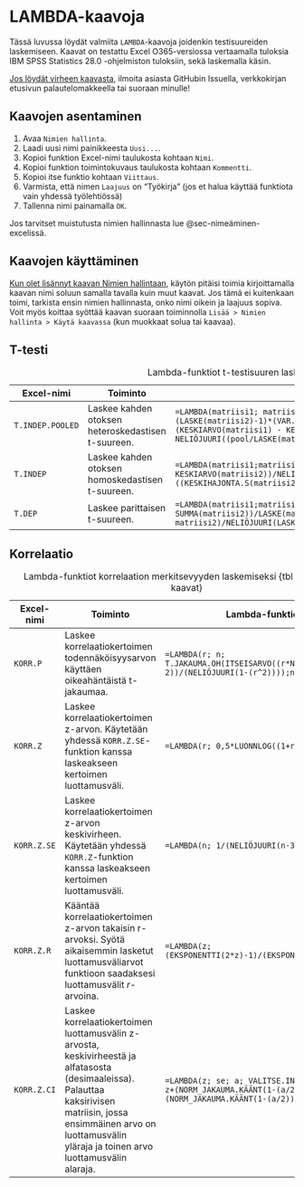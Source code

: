 # LAMBDA-kaavoja {#sec-lambda-kaavoja}

Tässä luvussa löydät valmiita `LAMBDA`-kaavoja joidenkin testisuureiden laskemiseen. Kaavat on testattu Excel O365-versiossa vertaamalla tuloksia IBM SPSS Statistics 28.0 -ohjelmiston tuloksiin, sekä laskemalla käsin.

[Jos löydät virheen kaavasta]{.underline}, ilmoita asiasta GitHubin Issuella, verkkokirjan etusivun palautelomakkeella tai suoraan minulle!

## Kaavojen asentaminen {#sec-kaavojen-asentaminen}

1.  Avaa `Nimien hallinta`.
2.  Laadi uusi nimi painikkeesta `Uusi...`.
3.  Kopioi funktion Excel-nimi taulukosta kohtaan `Nimi`.
4.  Kopioi funktion toimintokuvaus taulukosta kohtaan `Kommentti`.
5.  Kopioi itse funktio kohtaan `Viittaus`.
6.  Varmista, että nimen `Laajuus` on "Työkirja" (jos et halua käyttää funktiota vain yhdessä työlehtiössä)
7.  Tallenna nimi painamalla `OK`.

Jos tarvitset muistutusta nimien hallinnasta lue @sec-nimeäminen-excelissä.

## Kaavojen käyttäminen {#sec-kaavojen-käyttäminen}

[Kun olet lisännyt kaavan Nimien hallintaan]{.underline}, käytön pitäisi toimia kirjoittamalla kaavan nimi soluun samalla tavalla kuin muut kaavat. Jos tämä ei kuitenkaan toimi, tarkista ensin nimien hallinnasta, onko nimi oikein ja laajuus sopiva. Voit myös koittaa syöttää kaavan suoraan toiminnolla `Lisää > Nimien hallinta > Käytä kaavassa` (kun muokkaat solua tai kaavaa).

## T-testi {#sec-t-testi-kaavat}

| Excel-nimi       | Toiminto                                           | Lambda-funktio                                                                                                                                                                                                                                                                   |
|------------|------------|-------------------------------------------------|
| `T.INDEP.POOLED` | Laskee kahden otoksen heteroskedastisen t-suureen. | `=LAMBDA(matriisi1; matriisi2; LET(pool; ((LASKE(matriisi1)-1)*(VAR.S(matriisi1))+(LASKE(matriisi2)-1)*(VAR.S(matriisi2)))/(LASKE(matriisi1)+LASKE(matriisi2)-2); (KESKIARVO(matriisi1) - KESKIARVO(matriisi2)) / NELIÖJUURI((pool/LASKE(matriisi1))+(pool/LASKE(matriisi2)))))` |
| `T.INDEP`        | Laskee kahden otoksen homoskedastisen t-suureen.   | `=LAMBDA(matriisi1;matriisi2;(KESKIARVO(matriisi1)-KESKIARVO(matriisi2))/NELIÖJUURI(((KESKIHAJONTA.S(matriisi1)^2)/LASKE(matriisi1))+((KESKIHAJONTA.S(matriisi2)^2)/LASKE(matriisi2))))`                                                                                         |
| `T.DEP`          | Laskee parittaisen t-suureen.                      | `=LAMBDA(matriisi1;matriisi2; ((SUMMA(matriisi1)-SUMMA(matriisi2))/LASKE(matriisi1))/(KESKIHAJONTA.S(matriisi1-matriisi2)/NELIÖJUURI(LASKE(matriisi1))))`                                                                                                                        |

: Lambda-funktiot t-testisuuren laskemiseen {tbl-t-testi-kaavat}

## Korrelaatio {#sec-korrelaatio-kaavat}

| Excel-nimi  | Toiminto                                                                                                                                                                                                                       | Lambda-funktio                                                                                                      |
|--------------|----------------------------------------|-------------------|
| `KORR.P`    | Laskee korrelaatiokertoimen todennäköisyysarvon käyttäen oikeahäntäistä t-jakaumaa.                                                                                                                                            | `=LAMBDA(r; n; T.JAKAUMA.OH(ITSEISARVO((r*NELIÖJUURI(n-2))/(NELIÖJUURI(1-(r^2))));n-2))`                            |
| `KORR.Z`    | Laskee korrelaatiokertoimen z-arvon. Käytetään yhdessä `KORR.Z.SE`-funktion kanssa laskeakseen kertoimen luottamusväli.                                                                                                        | `=LAMBDA(r; 0,5*LUONNLOG((1+r)/(1-r)))`                                                                             |
| `KORR.Z.SE` | Laskee korrelaatiokertoimen z-arvon keskivirheen. Käytetään yhdessä `KORR.Z`-funktion kanssa laskeakseen kertoimen luottamusväli.                                                                                              | `=LAMBDA(n; 1/(NELIÖJUURI(n-3)))`                                                                                   |
| `KORR.Z.R`  | Kääntää korrelaatiokertoimen z-arvon takaisin r-arvoksi. Syötä aikaisemmin lasketut luottamusväliarvot funktioon saadaksesi luottamusvälit $r$-arvoina.                                                                        | `=LAMBDA(z; (EKSPONENTTI(2*z)-1)/(EKSPONENTTI(2*z)+1))`                                                             |
| `KORR.Z.CI` | Laskee korrelaatiokertoimen luottamusvälin z-arvosta, keskivirheestä ja alfatasosta (desimaaleissa). Palauttaa kaksirivisen matriisin, jossa ensimmäinen arvo on luottamusvälin yläraja ja toinen arvo luottamusvälin alaraja. | `=LAMBDA(z; se; a; VALITSE.INDEKSI({1;2}; z+(NORM_JAKAUMA.KÄÄNT(1-(a/2))*se); z-(NORM_JAKAUMA.KÄÄNT(1-(a/2))*se)))` |

: Lambda-funktiot korrelaation merkitsevyyden laskemiseksi {tbl-korrelaatio-kaavat}
